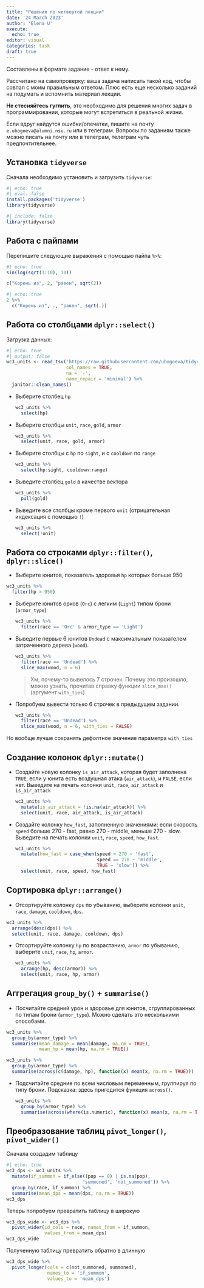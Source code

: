 ```yaml
---
title: "Решения по четвертой лекции"
date: '24 March 2023'
author: 'Elena U'
execute: 
  echo: true
editor: visual
categories: task
draft: true
---
```


Составлены в формате задание - ответ к нему.

Рассчитано на самопроверку: ваша задача написать такой код, чтобы совпал с моим правильным ответом. Плюс есть еще несколько заданий на подумать и вспомнить материал лекции.

**Не стесняйтесь гуглить**, это необходимо для решения многих задач в программировании, которые могут встретиться в реальной жизни.

Если вдруг найдутся ошибки/опечатки, пишите на почту `e.ubogoeva@alumni.nsu.ru` или в телеграм. Вопросы по заданиям также можно писать на почту или в телеграм, телеграм чуть предпочтительнее.

## Установка `tidyverse`

Сначала необходимо установить и загрузить `tidyverse`:

```r
#| echo: true
#| eval: false
install.packages('tidyverse')
library(tidyverse)
```

```r
#| include: false
library(tidyverse)

```

## Работа с пайпами

Перепишите следующие выражения с помощью пайпа `%>%`:

```r
#| echo: true
sin(log(sqrt(1:10), 10))
```

```r
c("Корень из", 2, "равен", sqrt(2))

```

```r
#| echo: true
2 %>% 
  c("Корень из", ., "равен", sqrt(.))
```

## Работа со столбцами `dplyr::select()`

Загрузка данных:

```r
#| echo: true
#| output: false
wc3_units <- read_tsv('https://raw.githubusercontent.com/ubogoeva/tidyverse_tutorial/master/data/wc3_heroes.txt',
                      col_names = TRUE, 
                      na = '-', 
                      name_repair = 'minimal') %>% 
  janitor::clean_names()
```

-   Выберите столбец `hp`

    ```r
    wc3_units %>% 
      select(hp)
    ```

-   Выберите столбцы `unit`, `race`, `gold`, `armor`

    ```r
    wc3_units %>% 
      select(unit, race, gold, armor)
    ```

-   Выберите столбцы с `hp` по `sight`, и с `cooldown` по `range`

    ```r
    wc3_units %>% 
      select(hp:sight, cooldown:range)
    ```

-   Выведите столбец `gold` в качестве вектора

    ```r
    wc3_units %>% 
      pull(gold)
    ```

-   Выведите все столбцы кроме первого `unit` (отрицательная индексация с помощью `!`)

    ```r
    wc3_units %>% 
      select(!unit)
    ```

## Работа со строками `dplyr::filter()`, `dplyr::slice()`

-   Выберите юнитов, показатель здоровья `hp` которых больше 950

```r
wc3_units %>% 
  filter(hp > 950)
```

-   Выберите юнитов орков (`Orc`) с легким (`Light`) типом брони (`armor_type`)

    ```r
    wc3_units %>% 
      filter(race == 'Orc' & armor_type == 'Light')
    ```

-   Выведите первые 6 юнитов `Undead` с максимальным показателем затраченного дерева (`wood`).

    ```r
    wc3_units %>% 
      filter(race == 'Undead') %>% 
      slice_max(wood, n = 6)
    ```

    > Хм, почему-то вывелось 7 строчек. Почему это произошло, можно узнать, прочитав справку функции `slice_max()` (аргумент `with_ties`).

-   Попробуем вывести только 6 строчек в предыдущем задании.

    ```r
    wc3_units %>% 
      filter(race == 'Undead') %>% 
      slice_max(wood, n = 6, with_ties = FALSE)
    ```

Но вообще лучше сохранять дефолтное значение параметра `with_ties`

## Создание колонок `dplyr::mutate()`

-   Создайте новую колонку `is_air_attack`, которая будет заполнена `TRUE`, если у юнита есть воздушная атака (`air_attack`), и `FALSE`, если нет. Выведите на печать колонки `unit`, `race`, `air_attack` и `is_air_attack`

    ```r
    wc3_units %>% 
      mutate(is_air_attack = !is.na(air_attack)) %>% 
      select(unit, race, air_attack, is_air_attack)
    ```

-   Создайте колонку `how_fast`, заполненную значениями: если скорость `speed` больше 270 - fast, равно 270 - middle, меньше 270 - slow. Выведите на печать колонки `unit`, `race`, `speed`, `how_fast`.

    ```r
    wc3_units %>% 
      mutate(how_fast = case_when(speed > 270 ~ 'fast',
                                  speed == 270 ~ 'middle',
                                  TRUE ~ 'slow')) %>% 
      select(unit, race, speed, how_fast)
    ```

## Сортировка `dplyr::arrange()`

-   Отсортируйте колонку `dps` по убыванию, выберите колонки `unit`, `race`, `damage`, `cooldown`, `dps`.

```r
wc3_units %>% 
  arrange(desc(dps)) %>% 
  select(unit, race, damage, cooldown, dps)
```

-   Отсортируйте колонку `hp` по возрастанию, `armor` по убыванию, выберите `unit`, `race`, `hp`, `armor`.

    ```r
    wc3_units %>% 
      arrange(hp, desc(armor)) %>% 
      select(unit, race, hp, armor)
    ```

## Аггрегация `group_by()` + `summarise()`

-   Посчитайте средний урон и здоровье для юнитов, сгруппированных по типам брони (`armor_type`). Можно сделать это несколькими способами.

```r
wc3_units %>% 
  group_by(armor_type) %>% 
  summarise(mean_damage = mean(damage, na.rm = TRUE),
            mean_hp = mean(hp, na.rm = TRUE))

wc3_units %>% 
  group_by(armor_type) %>% 
  summarise(across(c(damage, hp), function(x) mean(x, na.rm = TRUE)))
```

-   Подсчитайте средние по всем числовым переменным, группируя по типу брони. Подсказка: здесь пригодится функция `across()`.

    ```r
    wc3_units %>% 
      group_by(armor_type) %>% 
      summarise(across(where(is.numeric), function(x) mean(x, na.rm = TRUE)))
    ```

## Преобразование таблиц `pivot_longer()`, `pivot_wider()`

Сначала создадим таблицу

```r
#| echo: true
wc3_dps <- wc3_units %>% 
  mutate(if_summon = if_else((pop == 0) | is.na(pop), 
                            'summoned', 'not_summoned')) %>% 
  group_by(race, if_summon) %>% 
  summarise(mean_dps = mean(dps, na.rm = TRUE)) 
wc3_dps
```

Теперь попробуем превратить таблицу в широкую

```r
wc3_dps_wide <- wc3_dps %>% 
  pivot_wider(id_cols = race, names_from = if_summon, 
              values_from = mean_dps)
wc3_dps_wide
```

Полученную таблицу превратить обратно в длинную

```r
wc3_dps_wide %>% 
  pivot_longer(cols = c(not_summoned, summoned), 
               names_to = 'if_summon', 
               values_to = 'mean_dps')
```
